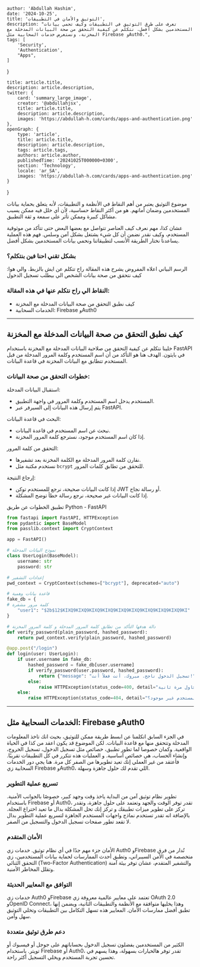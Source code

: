
    author: 'Abdullah Hashim',
    date: '2024-10-25',
    title: 'التوثيق والأمان في التطبيقات',
    description: "تعرف على طرق التوثيق في التطبيقات وكيف تحمي بيانات المستخدمين بشكل أفضل. نتكلم عن كيفية التحقق من صحة البيانات المدخلة مع المخزنة، ونستعرض خدمات السحابية مثل Firebase وAuth0.",
    tags: [
        'Security',
        'Authentication',
        "Apps",
    ]
}

    title: article.title,
    description: article.description,
    twitter: {
        card: 'summary_large_image',
        creator: '@abdullahjsx',
        title: article.title,
        description: article.description,
        images: 'https://abdullah-h.com/cards/apps-and-authentication.png'
    },
    openGraph: {
        type: 'article',
        title: article.title,
        description: article.description,
        tags: article.tags,
        authors: article.author,
        publishedTime: '20241025T000000+0300',
        section: 'Technology',
        locale: 'ar_SA',
        images: 'https://abdullah-h.com/cards/apps-and-authentication.png'
    }
}



موضوع التوثيق يعتبر من أهم النقاط في الأنظمة و التطبيقات، لأنه يتعلق بحماية بيانات المستخدمين وضمان أمانهم. هو من أكثر النقاط حساسية، لأن أي خلل فيه ممكن يسبب مشاكل كبيرة وممكن تأثر على سمعة و ثقة التطبيق.

عشان كذا، مهم نعرف كيف العناصر تتواصل مع بعضها البعض حتى تتأكد من موثوقية المستخدم، وكيف نقدر نضمن أن كل شيء يشتغل بشكل آمن وسلس. فهم هذه العملية يساعدنا نختار الطريقة الأنسب لتطبيقاتنا ونحمي بيانات المستخدمين بشكل أفضل.

### بشكل تقني احنا فين بنتكلم؟

<div className={"flex flex-row gap-4 justify-center"}>
    <IntroImageComponent image="intro" width={300}/>
</div>
الرسم البياني اعلاه المفروض يشرح هذه المقالة راح تتكلم عن ايش بالزبط.
والي هوا: كيف نتحقق من صحة بيانات الشخص الي بيطلب تسجيل الدخول

### النقاط الي راح نتكلم عنها في هذه المقالة:
- كيف نطبق التحقق من صحة البيانات المدخلة مع المخزنة
- الخدمات السحابية: Firebase وAuth0

---

## كيف نطبق التحقق من صحة البيانات المدخلة مع المخزنة
خلينا نتكلم عن كيفية التحقق من صلاحية البيانات المدخلة مع المخزنة باستخدام FastAPI في بايثون.
الهدف هنا هو التأكد من أن اسم المستخدم وكلمة المرور المدخلة من قبل المستخدم تتطابق مع البيانات المخزنة في قاعدة البيانات.

### خطوات التحقق من صحة البيانات:

استقبال البيانات المدخلة:
- المستخدم يدخل اسم المستخدم وكلمة المرور في واجهة التطبيق.
- يتم إرسال هذه البيانات إلى السيرفر عبر FastAPI.

البحث في قاعدة البيانات:
- نبحث عن اسم المستخدم في قاعدة البيانات.
- إذا كان اسم المستخدم موجود، نسترجع كلمة المرور المخزنة.

التحقق من كلمة المرور:
- نقارن كلمة المرور المدخلة مع الكلمة المخزنة بعد تشفيرها.
- نستخدم مكتبة مثل `bcrypt` للتحقق من تطابق كلمات المرور.

إرجاع النتيجة:
- إذا كانت البيانات صحيحة، نرجع للمستخدم توكن JWT أو رسالة نجاح.
- إذا كانت البيانات غير صحيحة، نرجع رسالة خطأ توضح المشكلة.

تطبيق الخطوات عن طريق Python - FastAPI

```python
from fastapi import FastAPI, HTTPException
from pydantic import BaseModel
from passlib.context import CryptContext

app = FastAPI()

# نموذج البيانات المدخلة
class UserLogin(BaseModel):
    username: str
    password: str

# إعدادات التشفير
pwd_context = CryptContext(schemes=["bcrypt"], deprecated="auto")

# قاعدة بيانات وهمية
fake_db = {
# كلمة مرور مشفرة
    "user1": "$2b$12$KIXQ9KIXQ9KIXQ9KIXQ9KIXQ9KIXQ9KIXQ9KIXQ9KIXQ9KI"
}

# دالة هدفها التأكد من تطابق كلمة المرور المدخلة و كلمة المرور المخزنة
def verify_password(plain_password, hashed_password):
    return pwd_context.verify(plain_password, hashed_password)

@app.post("/login")
def login(user: UserLogin):
    if user.username in fake_db:
        hashed_password = fake_db[user.username]
        if verify_password(user.password, hashed_password):
            return {"message": "تسجيل الدخول ناجح. مبروك، أنت فعلاً أنت!"}
        else:
            raise HTTPException(status_code=400, detail="كلمة المرور غير صحيحة. حاول مرة ثانية!")
    else:
        raise HTTPException(status_code=404, detail="اسم المستخدم غير موجود؟")

```


---

## الخدمات السحابية مثل: Firebase وAuth0

في الجزء السابق اتكلمنا عن ابسط طريقة ممكن للتوثيق، بحيث انك تاخذ المعلومات المدخلة وتتحقق منها مع قاعدة البيانات. لكن الموضوع قد يكون اعقد من كذا في الحياة الواقعية.
وكمان خصوصا لما تطور تطبيق، خصائص مثل تسجيل الدخول، تسجيل الخروج، وإنشاء الحساب، هي خصائص أساسية. و العمليات هذه تتكرر في كل التطبيقات تقريبًا.
فأعتقد من غير العملي إنك تعيد تطويرها من الصفر كل مرة.
هنا يجي دور الخدمات السحابية زي Firebase وAuth0، اللي تقدم لك حلول جاهزة وسهلة.




### تسريع عملية التطوير

تطوير نظام توثيق آمن من البداية ياخذ وقت وجهد كبير، خصوصًا بالجوانب الأمنية.
باستخدام Firebase أو Auth0، تقدر توفر الوقت والجهد وتعتمد على حلول جاهزة، وتقدر تركز على تطوير ميزات تطبيقك و تركز إنك تحل المشكلة بدال ما تعيد اختراع العجلة.
بالإضافة انه تقدر تستخدم نماذج واجهات المستخدم الجاهزة لتسريع عملية التطوير بدال لا تقعد تطور صفحات تسجيل الدخول والتسجيل من الصفر.

### الأمان المتقدم

الأمان جزء مهم جدًا في أي نظام توثيق. خدمات زي Auth0 وFirebase تُدار من فرق متخصصة في الأمن السيبراني، وتطبق أحدث الممارسات لحماية بيانات المستخدمين، زي التحقق الثنائي (Two-Factor Authentication) والتشفير المتقدم، عشان توفر بيئة آمنة وتقلل المخاطر الأمنية.


### التوافق مع المعايير الحديثة

خدمات زي Auth0 وFirebase تعتمد على معايير عالمية معروفة زي OAuth 2.0 وOpenID Connect، وهذا يخليها متوافقة مع الأنظمة والتطبيقات الثانية، ويضمن إنها تطبق أفضل ممارسات الأمان. المعايير هذه تسهل التكامل بين التطبيقات وتخلي التوثيق سهل وآمن.


### دعم طرق توثيق متعددة
الكثير من المستخدمين يفضلون تسجيل الدخول بحساباتهم على جوجل أو فيسبوك أو تويتر. باستخدام Firebase أو Auth0، تقدر توفر هالخيارات بسهولة، وهذا يسهم في تحسين تجربة المستخدم ويخلي التسجيل أكثر راحة.


